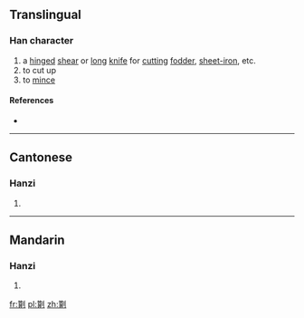 ==Translingual==

===Han character===
{{Han char|rn=18|rad=刀|as=14|sn=16|four=|canj=竹廿中弓 (HTLN)|ids=⿰[[算]][[刂]]}}

# a [[hinge]]d [[shear]] or [[long]] [[knife]] for [[cut]]ting [[fodder]], [[sheet-iron]], etc.
# to cut up
# to [[mince]]

====References====
* {{Han ref|kx=0145.040|hdz=10360.190|uh=350D|ud=13581}}

----

==Cantonese==

===Hanzi===
{{yue-hanzi|jyut=[[cap3]], [[zaa3]], [[zaai3]]|y=chap3, ja3, jaai3}}

# {{defn|lang=yue|sort=刀14}}

----

==Mandarin==

===Hanzi===
{{cmn-hanzi|pin=[[duǒ]] ([[duo3]]), [[zhá]] ([[zha2]])|wg=to<sup>3</sup>, cha<sup>2</sup>}}

# {{defn|lang=cmn|sort=刀14}}

[[fr:㔍]]
[[pl:㔍]]
[[zh:㔍]]